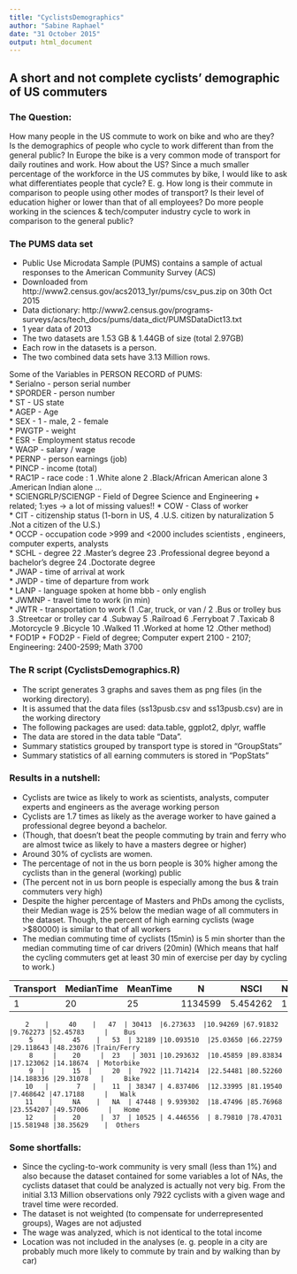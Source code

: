 ```yaml
---
title: "CyclistsDemographics"
author: "Sabine Raphael"
date: "31 October 2015"
output: html_document
---
```


## A short and not complete cyclists' demographic of US commuters

### The Question:

   How many people in the US commute to work on bike and who are they?  
   Is the demographics of people who cycle to work different than from the general public?
   In Europe the bike is a very common mode of transport for daily routines and work. 
   How about the US? Since a much smaller percentage of the workforce in the US commutes by bike,
   I would like to ask what differentiates people that cycle? E. g. How long is their
   commute in comparison to people using other modes of transport? Is their level of education
   higher or lower than that of all employees? Do more people working in the sciences & tech/computer industry 
   cycle to work in comparison to the general public?
   
### The PUMS data set
- Public Use Microdata Sample (PUMS) contains a sample of actual responses to the American Community Survey (ACS)
- Downloaded from http://www2.census.gov/acs2013_1yr/pums/csv_pus.zip on 30th Oct 2015
- Data dictionary: http://www2.census.gov/programs-surveys/acs/tech_docs/pums/data_dict/PUMSDataDict13.txt
- 1 year data of 2013
- The two datasets are 1.53 GB & 1.44GB of size (total 2.97GB)
- Each row in the datasets is a person.
- The two combined data sets have 3.13 Million rows.


Some of the Variables in PERSON RECORD of PUMS:  
 * Serialno - person serial number  
 * SPORDER - person number  
 * ST     - US state   
 * AGEP   -  Age  
 * SEX    - 1 - male, 2 - female  
 * PWGTP  - weight   
 * ESR    - Employment status recode   
 * WAGP   - salary / wage  
 * PERNP  - person earnings  (job)  
 * PINCP  - income (total)  
 * RAC1P  - race code :  1 .White alone 2 .Black/African American alone 3 .American Indian alone ...    
 * SCIENGRLP/SCIENGP - Field of Degree Science and Engineering + related; 1:yes  -> a lot of missing values!! 
 * COW  - Class of worker  
 * CIT  - citizenship status (1-born in US, 4 .U.S. citizen by naturalization 5 .Not a citizen of the U.S.)  
 * OCCP - occupation code >999 and <2000 includes scientists , engineers, computer experts, analysts  
 * SCHL - degree   22 .Master's degree 23 .Professional degree beyond a bachelor's degree  24 .Doctorate degree   
 * JWAP - time of arrival at work    
 * JWDP - time of departure from work  
 * LANP - language spoken at home bbb - only english  
 * JWMNP - travel time to work (in min)  
 * JWTR  - transportation to work  (1 .Car, truck, or van /    2 .Bus or trolley bus    3 .Streetcar or trolley car 
  4 .Subway      5 .Railroad     6 .Ferryboat         7 .Taxicab       8 .Motorcycle
   9 .Bicycle     10 .Walked      11 .Worked at home   12 .Other method)  
* FOD1P  + FOD2P - Field of degree; Computer expert  2100 - 2107; Engineering: 2400-2599;  Math 3700  

### The R script (CyclistsDemographics.R)
- The script generates 3 graphs and saves them as png files (in the working directory).
- It is assumed that the data files (ss13pusb.csv and ss13pusb.csv) are in the working directory
- The following packages are used: data.table, ggplot2, dplyr, waffle
- The data are stored in the data table "Data".
- Summary statistics grouped by transport type is stored in "GroupStats"
- Summary statistics of all earning commuters is stored in "PopStats"


### Results in a nutshell:  
   - Cyclists are twice as likely to work as scientists, analysts, computer experts and engineers as the 
     average working person
   - Cyclists are 1.7 times as likely as the average worker to have gained a professional degree beyond a bachelor.
   - (Though, that doesn't beat the people commuting by train and ferry who are almost twice as likely to have 
      a masters degree or higher)
   - Around 30% of cyclists are women. 
   - The percentage of not in the us born people is 30% higher among the cyclists than in the general (working) public
   - (The percent not in us born people is especially among the bus & train commuters very high)
   - Despite the higher percentage of Masters and PhDs among the cyclists, their Median wage is 25% below 
     the median wage of all commuters in the dataset. Though, the percent of high earning cyclists (wage >$80000) 
     is similar to that of all workers
   - The median commuting time of cyclists (15min) is 5 min shorter than the median commuting time of car drivers (20min)
     (Which means that half the cycling commuters get at least 30 min of exercise per day by cycling to work.)
 
 
   Transport | MedianTime | MeanTime |  N     | NSCI    | NHighDegr | NUSborn  | NHighInc |   NWomen   |    TMode  
   ----------|------------|----------|--------|---------|-----------|----------|----------|------------|----------  
         1   |     20     |   25     |1134599 | 5.454262| 12.75570  |85.59421  |13.555450 |48.46787    |   Car  
         
         
        2    |     40    |   47  | 30413  |6.273633  |10.94269 |67.91832  |9.762273 |52.45783     |    Bus
         5    |     45    |   53  | 32189 |10.093510  |25.03650 |66.22759 |29.118643 |48.23076 |Train/Ferry
         8     |    20     |  23   | 3031 |10.293632  |10.45859 |89.83834 |17.123062 |14.18674  | Motorbike
         9  |       15  |     20  |  7922 |11.714214  |22.54481 |80.52260 |14.188336 |29.31078   |     Bike
        10   |       7   |    11  | 38347 | 4.837406  |12.33995 |81.19540 |7.468642 |47.17188     |   Walk
        11    |     NA    |   NA  | 47448 | 9.939302  |18.47496 |85.76968 |23.554207 |49.57006     |   Home
        12     |    20     |  37  | 10525 | 4.446556  | 8.79810 |78.47031 |15.581948 |38.35629    |  Others


### Some shortfalls:
- Since the cycling-to-work community is very small (less than 1%) and also because the dataset contained for some variables a lot of NAs, the cyclists dataset that could be analyzed is actually not very big. From the initial 3.13 Million observations only 7922 cyclists with a given wage and travel time were recorded.
- The dataset is not weighted (to compensate for underrepresented groups), Wages are not adjusted
- The wage was analyzed, which is not identical to the total income
- Location was not included in the analyses (e. g. people in a city are probably much more likely to commute by train and by walking than by car)




